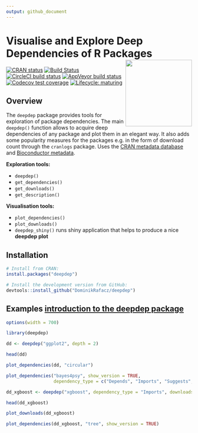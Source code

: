```yaml
---
output: github_document
---
```


# Visualise and Explore Deep Dependencies of R Packages <img src='images/logo.png' align="right" height="180" />

<!-- badges: start -->
[![CRAN status](https://www.r-pkg.org/badges/version/deepdep)](https://CRAN.R-project.org/package=deepdep)
[![Build Status](https://travis-ci.org/DominikRafacz/deepdep.svg?branch=master)](https://travis-ci.org/DominikRafacz/deepdep)
[![CircleCI build status](https://circleci.com/gh/DominikRafacz/deepdep.svg?style=svg)](https://circleci.com/gh/DominikRafacz/deepdep)
[![AppVeyor build status](https://ci.appveyor.com/api/projects/status/github/DominikRafacz/deepdep?branch=master&svg=true)](https://ci.appveyor.com/project/DominikRafacz/deepdep)
[![Codecov test coverage](https://codecov.io/gh/DominikRafacz/deepdep/branch/master/graph/badge.svg)](https://codecov.io/gh/DominikRafacz/deepdep?branch=master)
[![Lifecycle: maturing](https://img.shields.io/badge/lifecycle-maturing-blue.svg)](https://www.tidyverse.org/lifecycle/#maturing)

<!-- badges: end -->

## Overview

The `deepdep` package provides tools for exploration of package dependencies. The main `deepdep()` function allows to acquire deep dependencies of any package and plot them in an elegant way. It also adds some popularity measures for the packages e.g. in the form of download count through the `cranlogs` package. Uses the [CRAN metadata database](http://crandb.r-pkg.org) and [Bioconductor metadata](http://bioconductor.org). 

**Exploration tools:**

- `deepdep()`
- `get_dependencies()`
- `get_downloads()` 
- `get_description()` 

**Visualisation tools:**

- `plot_dependencies()`
- `plot_downloads()`
- `deepdep_shiny()` runs shiny application that helps to produce a nice **deepdep plot**

## Installation

```r
# Install from CRAN: 
install.packages("deepdep")

# Install the development version from GitHub:
devtools::install_github("DominikRafacz/deepdep")
```

##  Examples [**introduction to the deepdep package**](https://dominikrafacz.github.io/deepdep/articles/deepdep-package.html)

```r
options(width = 700)
```

```r
library(deepdep)

dd <- deepdep("ggplot2", depth = 2)

head(dd)

plot_dependencies(dd, "circular")
```

```r
plot_dependencies("bayes4psy", show_version = TRUE,
                  dependency_type = c("Depends", "Imports", "Suggests", "LinkingTo"))
```

```r
dd_xgboost <- deepdep("xgboost", dependency_type = "Imports", downloads = TRUE)

head(dd_xgboost)

plot_downloads(dd_xgboost)
```

```r
plot_dependencies(dd_xgboost, "tree", show_version = TRUE)
```

<!------------------------

This package was made during `1120-DS000-ISP-0500`[Advanced Programming in R](https://github.com/mini-pw/2020Z-ProgramowanieWR) course at Warsaw University of Technology.--> 

